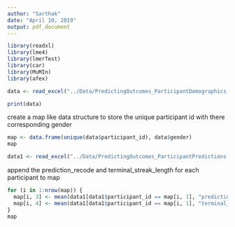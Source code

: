 ```yaml
---
author: "Sarthak"
date: "April 10, 2019"
output: pdf_document
---
```

<!-- load the data -->
```r
library(readxl)
library(lme4)
library(lmerTest)
library(car)
library(MuMIn)
library(afex)
```

```r
data <- read_excel("../Data/PredictingOutcomes_ParticipantDemographics.xlsx", sheet = "Study 1A")

print(data)
```

create a map like data structure to store the unique participant id with there corresponding gender
```r
map <- data.frame(unique(data$participant_id), data$gender)
map
```

```r
data1 <- read_excel("../Data/PredictingOutcomes_ParticipantPredictions.xlsx", sheet = "Study 1A")
```

append the prediction_recode and terminal_streak_length for each participant to map
```r
for (i in 1:nrow(map)) {
  map[i, 3] <- mean(data1[data1$participant_id == map[i, 1], "prediction_recode"])
  map[i, 4] <- mean(data1[data1$participant_id == map[i, 1], "terminal_streak_length"])
}
map
```

